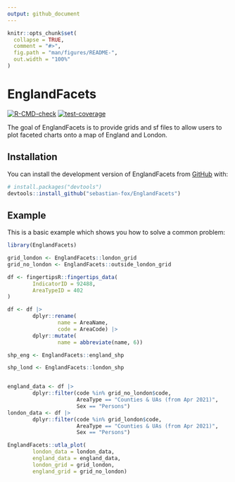 ```yaml
---
output: github_document
---
```


<!-- README.md is generated from README.Rmd. Please edit that file -->

```r
knitr::opts_chunk$set(
  collapse = TRUE,
  comment = "#>",
  fig.path = "man/figures/README-",
  out.width = "100%"
)
```

# EnglandFacets

<!-- badges: start -->
  [![R-CMD-check](https://github.com/sebastian-fox/EnglandFacets/workflows/R-CMD-check/badge.svg)](https://github.com/sebastian-fox/EnglandFacets/actions)
[![test-coverage](https://github.com/sebastian-fox/EnglandFacets/workflows/test-coverage/badge.svg)](https://github.com/sebastian-fox/EnglandFacets/actions)
<!-- badges: end -->

The goal of EnglandFacets is to provide grids and sf files to allow users to plot faceted charts onto a map of England and London.

## Installation

You can install the development version of EnglandFacets from [GitHub](https://github.com/) with:

``` r
# install.packages("devtools")
devtools::install_github("sebastian-fox/EnglandFacets")
```

## Example

This is a basic example which shows you how to solve a common problem:

```r
library(EnglandFacets)

grid_london <- EnglandFacets::london_grid
grid_no_london <- EnglandFacets::outside_london_grid

df <- fingertipsR::fingertips_data(
        IndicatorID = 92488,
        AreaTypeID = 402
)

df <- df |> 
        dplyr::rename(
                name = AreaName, 
                code = AreaCode) |> 
        dplyr::mutate(
                name = abbreviate(name, 6))

shp_eng <- EnglandFacets::england_shp

shp_lond <- EnglandFacets::london_shp


england_data <- df |> 
        dplyr::filter(code %in% grid_no_london$code,
                      AreaType == "Counties & UAs (from Apr 2021)",
                      Sex == "Persons")
london_data <- df |> 
        dplyr::filter(code %in% grid_london$code,
                      AreaType == "Counties & UAs (from Apr 2021)",
                      Sex == "Persons")
```

```r
EnglandFacets::utla_plot(
        london_data = london_data,
        england_data = england_data,
        london_grid = grid_london,
        england_grid = grid_no_london)
```
